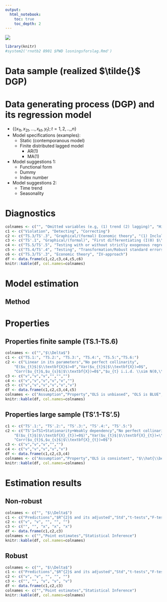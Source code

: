 ```yaml
---
output:
  html_notebook:
    toc: true
    toc_depth: 2
---
```


![](abc.png)

```r
library(knitr)
#system2('rnotb2 8901 $PWD losningsforslag.Rmd')
```

# Data sample (realized $\tilde{}$ DGP)
\begin{equation}
\tilde{\textbf{X}}=

\begin{bmatrix}
\tilde{x}_{L1} & ...  &  &   \tilde{x}_{Lk} \\ 
...    &  &  &   ...    \\
\tilde{x}_{11} & ...  &  &   \tilde{x}_{1k} \\ 
\tilde{x}_{21} &  &  &   \tilde{x}_{2k} \\ 
...    &  &  &   ...    \\
\tilde{x}_{nt} & ...  &  &   \tilde{x}_{nk} \\ 
\end{bmatrix}
\end{equation}

\begin{equation}
\tilde{\textbf{x}}_{t}=(\tilde{x}_{1t}, \tilde{x}_{2t},...,\tilde{x}_{kt})
\end{equation}

# Data generating process (DGP) and its regression model
- $\{(x_{1t},x_{2t},...,x_{kt},y_{t});t=1,2,..,,n\}$
- Model specifications (examples):
  - Static (contemporanous model)
  - Finite distributed lagged model
    - AR(1)
    - MA(1)
- Model suggestions 1:
  - Functional form
  - Dummy
  - Index number
- Model suggestions 2:
  - Time trend
  - Seasonality

# Diagnostics
```r
colnames <- c("", "Omitted variables (e.g, (1) trend (2) lagging)", "Highly persistent time series (I(1))", "Serial correlation", "Heteroskedasticity", "Simultaneity")
c1 <- c("Violation", "Detecting", "Correcting")
c2 <- c("TS.3/TS'.3", "Graphical/(formal) Economic theory", "(1) Inclulde time trend, (2) more lags")
c3 <- c("TS'.1", "Graphical/(formal)", "First differentiating (I(0) $\\sim \\Delta$ I(1))")
c4 <- c("TS.5/TS'.5", "Testing with or without strictly exogenous regressors", "Transformation/Robust standard errors (HAC)")
c5 <- c("TS.4/TS'.4", "Testing", "Transformation/Robust standard errors")
c6 <- c("TS.3/TS'.3", "Economic theory", "IV-approach")
df <- data.frame(c1,c2,c3,c4,c5,c6)
knitr::kable(df, col.names=colnames)
```

# Model estimation
## Method
\begin{equation}
\underset{\hat{\beta}_{j} \text{for} j=0,1,...,k}{\text{OLS: Min RSS}}
\end{equation}

# Properties
## Properties finite sample (TS.1-TS.6)
```r
colnames <- c("","$\\Delta$")
c1 <- c("TS.1:", "TS.2:", "TS.3:", "TS.4:", "TS.5:","TS.6:")
c2 <- c("Linear in its parameters","No perfect collinarity", 
	"E($u_{t}$|$\\textbf{X}$)=0","Var($u_{t}$|$\\textbf{X})=0$",
	"Corr($u_{t}$,$u_{s}$|$\\textbf{X})=0$","$u_{t} i.i.d. \\sim N(0,\\sigma^2_{u})$")
c3 <- c("v","v","v","","","")
c4 <- c("v","v","v","v","v","")
c5 <- c("v","v","v","v","v","v")
df <- data.frame(c1,c2,c3,c4,c5)
colnames <- c("Assumption","Property","OLS is unbiased", "OLS is BLUE", "$\\hat{\\beta}_{j} \\sim ~ N(,)$")
knitr::kable(df, col.names=colnames)
```

## Properties large sample (TS'.1-TS'.5)

```r
c1 <- c("TS'.1:", "TS'.2:", "TS'.3:", "TS'.4:", "TS'.5:")
c2 <- c("TS'1=TS1+Stationarity+Weakly dependency","No perfect collinarity", 
	"E($u_{t}$|$\\textbf{X}_{t})=0$)","Var($u_{t}$|$\\textbf{X}_{t})=\\sigma^{2}$",
	"Corr($u_{t}$,$u_{s}$|$\\textbf{X}_{t})=0$")
c3 <- c("v","v","v","","")
c4 <- c("v","v","v","v","v")
df <- data.frame(c1,c2,c3,c4)
colnames <- c("Assumption","Property","OLS is consistent", "$\\hat{\\beta}_{j} \\sim a.s. ~ N(,)$")
knitr::kable(df, col.names=colnames)
```

# Estimation results
## Non-robust
```r
colnames <- c("", "$\\Delta$")
c1 <- c("Predictions","$R^{2}$ and its adjusted","Std","t-tests","F-test")
c2 <- c("v", "v", "", "", "")
c3 <- c("", "", "x", "x", "x")
df <- data.frame(c1,c2,c3)
colnames <- c("","Point estimates","Statistical Inference")
knitr::kable(df, col.names=colnames)
```

## Robust
```r
colnames <- c("", "$\\Delta$")
c1 <- c("Predictions","$R^{2}$ and its adjusted","Std","t-tests","F-testing")
c2 <- c("v", "v", "", "", "")
c3 <- c("", "", "v", "v", "v")
df <- data.frame(c1,c2,c3)
colnames <- c("","Point estimates","Statistical Inference")
knitr::kable(df, col.names=colnames)
```


